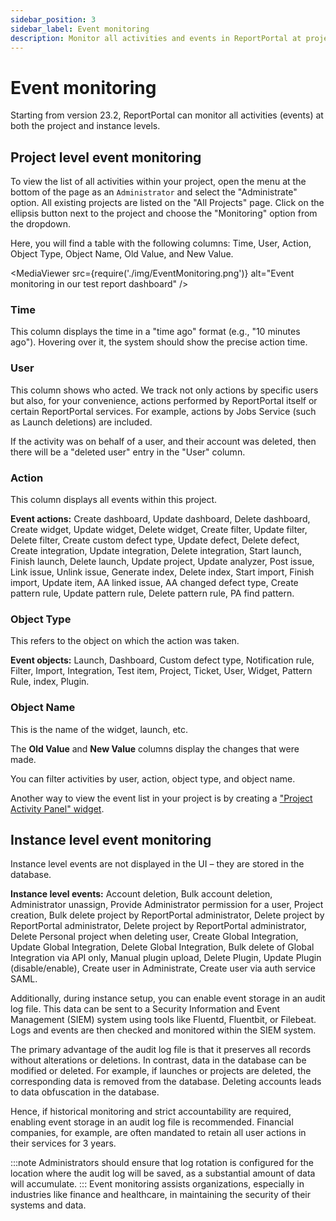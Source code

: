 ```yaml
---
sidebar_position: 3
sidebar_label: Event monitoring
description: Monitor all activities and events in ReportPortal at project and instance levels for comprehensive test automation reporting tools administration and auditing.
---
```


# Event monitoring

Starting from version 23.2, ReportPortal can monitor all activities (events) at both the project and instance levels.

## Project level event monitoring

To view the list of all activities within your project, open the menu at the bottom of the page as an `Administrator` and select the "Administrate" option. All existing projects are listed on the "All Projects" page. Click on the ellipsis button next to the project and choose the "Monitoring" option from the dropdown.

Here, you will find a table with the following columns: Time, User, Action, Object Type, Object Name, Old Value, and New Value.

<MediaViewer src={require('./img/EventMonitoring.png')} alt="Event monitoring in our test report dashboard" />

### Time

This column displays the time in a "time ago" format (e.g., "10 minutes ago"). Hovering over it, the system should show the precise action time.

### User

This column shows who acted. We track not only actions by specific users but also, for your convenience, actions performed by ReportPortal itself or certain ReportPortal services. For example, actions by Jobs Service (such as Launch deletions) are included.

If the activity was on behalf of a user, and their account was deleted, then there will be a "deleted user" entry in the "User" column.

### Action

This column displays all events within this project.

**Event actions:** Create dashboard, Update dashboard, Delete dashboard, Create widget, Update widget, Delete widget, Create filter, Update filter, Delete filter, Create custom defect type, Update defect, Delete defect, Create integration, Update integration, Delete integration, Start launch, Finish launch, Delete launch, Update project, Update analyzer, Post issue, Link issue, Unlink issue, Generate index, Delete index, Start import, Finish import, Update item, AA linked issue, AA changed defect type, Create pattern rule, Update pattern rule, Delete pattern rule, PA find pattern.

### Object Type

This refers to the object on which the action was taken.

**Event objects:** Launch, Dashboard, Custom defect type, Notification rule, Filter, Import, Integration, Test item, Project, Ticket, User, Widget, Pattern Rule, index, Plugin.

### Object Name

This is the name of the widget, launch, etc.

The **Old Value** and **New Value** columns display the changes that were made.

You can filter activities by user, action, object type, and object name.

<MediaViewer src="https://youtu.be/_Gz3s3PYYac" alt="Event monitoring in our test automation dashboard" type="video" />

Another way to view the event list in your project is by creating a ["Project Activity Panel" widget](/dashboards-and-widgets/ProjectActivityPanel).

## Instance level event monitoring

Instance level events are not displayed in the UI – they are stored in the database.

**Instance level events:** Account deletion, Bulk account deletion, Administrator unassign, Provide Administrator permission for a user, Project creation, Bulk delete project by ReportPortal administrator, Delete project by ReportPortal administrator, Delete project by ReportPortal administrator, Delete Personal project when deleting user, Create Global Integration, Update Global Integration, Delete Global Integration, Bulk delete of Global Integration via API only, Manual plugin upload, Delete Plugin, Update Plugin (disable/enable), Create user in Administrate, Create user via auth service SAML.

Additionally, during instance setup, you can enable event storage in an audit log file. This data can be sent to a Security Information and Event Management (SIEM) system using tools like Fluentd, Fluentbit, or Filebeat. Logs and events are then checked and monitored within the SIEM system.

The primary advantage of the audit log file is that it preserves all records without alterations or deletions. In contrast, data in the database can be modified or deleted. For example, if launches or projects are deleted, the corresponding data is removed from the database. Deleting accounts leads to data obfuscation in the database.

Hence, if historical monitoring and strict accountability are required, enabling event storage in an audit log file is recommended. Financial companies, for example, are often mandated to retain all user actions in their services for 3 years.

:::note
Administrators should ensure that log rotation is configured for the location where the audit log will be saved, as a substantial amount of data will accumulate.
:::
Event monitoring assists organizations, especially in industries like finance and healthcare, in maintaining the security of their systems and data.
